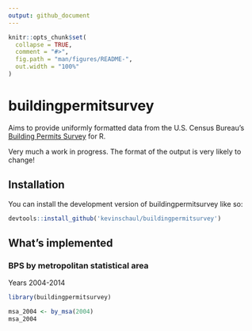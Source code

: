 ```yaml
---
output: github_document
---
```


<!-- README.md is generated from README.Rmd. Please edit that file -->

```r
knitr::opts_chunk$set(
  collapse = TRUE,
  comment = "#>",
  fig.path = "man/figures/README-",
  out.width = "100%"
)
```

# buildingpermitsurvey

<!-- badges: start -->
<!-- badges: end -->

Aims to provide uniformly formatted data from the U.S. Census Bureau's [Building
Permits Survey](https://www.census.gov/construction/bps/) for R.

Very much a work in progress. The format of the output is very likely to change!

## Installation

You can install the development version of buildingpermitsurvey like so:

``` r
devtools::install_github('kevinschaul/buildingpermitsurvey')
```

## What's implemented

### BPS by metropolitan statistical area

Years 2004-2014

```r
library(buildingpermitsurvey)

msa_2004 <- by_msa(2004)
msa_2004
```

